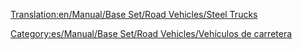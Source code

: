 [[Translation:en/Manual/Base Set/Road Vehicles/Steel Trucks]]

{{es/Manual/Base Set/Road Vehicles/Vehículo de carretera|nombre    = Camión de Acero Balogh
  |imagen    = en/Archive/Old 32bpp/Balogh Steel Truck.png
  |precio    = 9.184 € (4.592 £)
  |velocidad = 48 km/h (30 mph)
  |coste     = 842 € (421 £)
  |diseño    = 1936
  |duración  = 15
  |capacidad = 15 toneladas de acero
}}
{{es/Manual/Base Set/Road Vehicles/Vehículo de carretera|nombre    = Camión de Acero Uhl
  |imagen    = en/Archive/Old 32bpp/Uhl Steel Truck.png
  |precio    = 11.070 € (5.535 £)
  |velocidad = 88 km/h (55 mph)
  |coste     = 1.574 € (787 £)
  |diseño    = 1978
  |duración  = 15
  |capacidad = 18 toneladas de acero
}}
{{es/Manual/Base Set/Road Vehicles/Vehículo de carretera|nombre    = Camión de Acero Kelling
  |imagen    = en/Archive/Old 32bpp/Kelling Steel Truck.png
  |precio    = 11.890 € (5.945 £)
  |velocidad = 112 km/h (70 mph)
  |coste     = 2,250 € (1,125 £)
  |diseño    = 2007
  |duración  = 15
  |capacidad = 20 toneladas de acero
}}


[[Category:es/Manual/Base Set/Road Vehicles/Vehículos de carretera]]